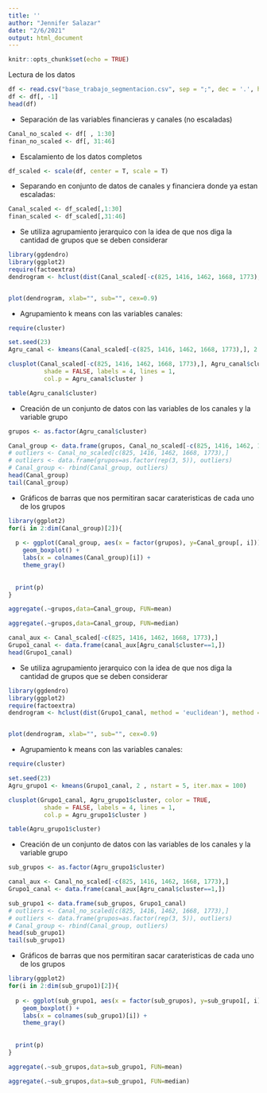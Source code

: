 ```yaml
---
title: ''
author: "Jennifer Salazar"
date: "2/6/2021"
output: html_document
---
```


```r
knitr::opts_chunk$set(echo = TRUE)
```


Lectura de los datos


```r
df <- read.csv("base_trabajo_segmentacion.csv", sep = ";", dec = '.', header = T)
df <- df[, -1]
head(df)
```



* Separación de las variables financieras y canales (no escaladas)

```r
Canal_no_scaled <- df[ , 1:30]
finan_no_scaled <- df[, 31:46]
```

* Escalamiento de los datos completos

```r
df_scaled <- scale(df, center = T, scale = T)
```


* Separando en conjunto de datos de canales y financiera donde ya estan escaladas:

```r
Canal_scaled <- df_scaled[,1:30]
finan_scaled <- df_scaled[,31:46]
```



* Se utiliza agrupamiento jerarquico con la idea de que nos diga la cantidad de grupos que se deben considerar 

```r
library(ggdendro)
library(ggplot2)
require(factoextra)
dendrogram <- hclust(dist(Canal_scaled[-c(825, 1416, 1462, 1668, 1773),], method = 'euclidean'), method = 'ward.D')


plot(dendrogram, xlab="", sub="", cex=0.9)

```




* Agrupamiento k means con las variables canales:

```r
require(cluster)

set.seed(23)
Agru_canal <- kmeans(Canal_scaled[-c(825, 1416, 1462, 1668, 1773),], 2 , nstart = 5, iter.max = 100)

clusplot(Canal_scaled[-c(825, 1416, 1462, 1668, 1773),], Agru_canal$cluster, color = TRUE, 
          shade = FALSE, labels = 4, lines = 1,
          col.p = Agru_canal$cluster )
```



```r
table(Agru_canal$cluster)
```


* Creación de un conjunto de datos con las variables de los canales y la variable grupo 

```r
grupos <- as.factor(Agru_canal$cluster)

Canal_group <- data.frame(grupos, Canal_no_scaled[-c(825, 1416, 1462, 1668, 1773),])
# outliers <- Canal_no_scaled[c(825, 1416, 1462, 1668, 1773),]
# outliers <- data.frame(grupos=as.factor(rep(3, 5)), outliers)
# Canal_group <- rbind(Canal_group, outliers)
head(Canal_group)
tail(Canal_group)
```




* Gráficos de barras que nos permitiran sacar carateristicas de cada uno de los grupos

```r
library(ggplot2)
for(i in 2:dim(Canal_group)[2]){
  
  p <- ggplot(Canal_group, aes(x = factor(grupos), y=Canal_group[, i])) + 
    geom_boxplot() + 
    labs(x = colnames(Canal_group)[i]) +
    theme_gray() 
    
  
  print(p)
}

```

```r
aggregate(.~grupos,data=Canal_group, FUN=mean)
```


```r
aggregate(.~grupos,data=Canal_group, FUN=median)
```







```r
canal_aux <- Canal_scaled[-c(825, 1416, 1462, 1668, 1773),]
Grupo1_canal <- data.frame(canal_aux[Agru_canal$cluster==1,])
head(Grupo1_canal)
```



* Se utiliza agrupamiento jerarquico con la idea de que nos diga la cantidad de grupos que se deben considerar 

```r
library(ggdendro)
library(ggplot2)
require(factoextra)
dendrogram <- hclust(dist(Grupo1_canal, method = 'euclidean'), method = 'ward.D')


plot(dendrogram, xlab="", sub="", cex=0.9)

```




* Agrupamiento k means con las variables canales:

```r
require(cluster)

set.seed(23)
Agru_grupo1 <- kmeans(Grupo1_canal, 2 , nstart = 5, iter.max = 100)

clusplot(Grupo1_canal, Agru_grupo1$cluster, color = TRUE, 
          shade = FALSE, labels = 4, lines = 1,
          col.p = Agru_grupo1$cluster )
```


```r
table(Agru_grupo1$cluster)
```


* Creación de un conjunto de datos con las variables de los canales y la variable grupo 

```r
sub_grupos <- as.factor(Agru_grupo1$cluster)

canal_aux <- Canal_no_scaled[-c(825, 1416, 1462, 1668, 1773),]
Grupo1_canal <- data.frame(canal_aux[Agru_canal$cluster==1,])

sub_grupo1 <- data.frame(sub_grupos, Grupo1_canal)
# outliers <- Canal_no_scaled[c(825, 1416, 1462, 1668, 1773),]
# outliers <- data.frame(grupos=as.factor(rep(3, 5)), outliers)
# Canal_group <- rbind(Canal_group, outliers)
head(sub_grupo1)
tail(sub_grupo1)
```




* Gráficos de barras que nos permitiran sacar carateristicas de cada uno de los grupos

```r
library(ggplot2)
for(i in 2:dim(sub_grupo1)[2]){
  
  p <- ggplot(sub_grupo1, aes(x = factor(sub_grupos), y=sub_grupo1[, i])) + 
    geom_boxplot() + 
    labs(x = colnames(sub_grupo1)[i]) +
    theme_gray() 
    
  
  print(p)
}

```

```r
aggregate(.~sub_grupos,data=sub_grupo1, FUN=mean)
```


```r
aggregate(.~sub_grupos,data=sub_grupo1, FUN=median)
```
